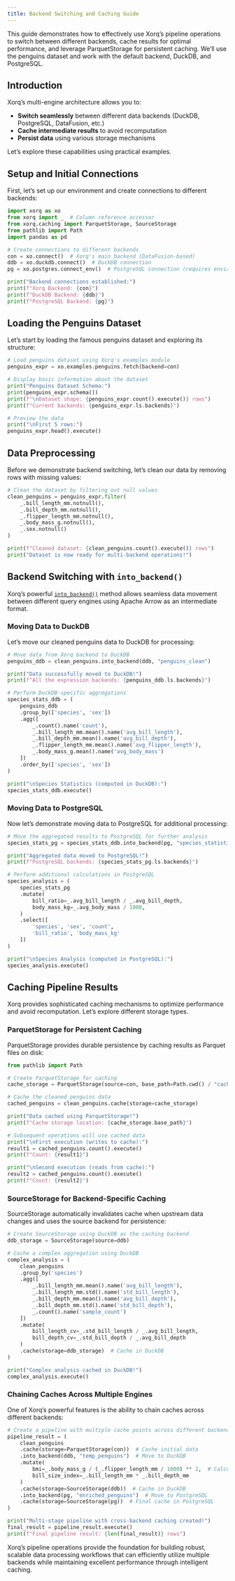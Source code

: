 ```yaml
---
title: Backend Switching and Caching Guide
---
```


This guide demonstrates how to effectively use Xorq's pipeline operations to switch between different backends, cache results for optimal performance, and leverage ParquetStorage for persistent caching. We'll use the penguins dataset and work with the default backend, DuckDB, and PostgreSQL.

## Introduction

Xorq's multi-engine architecture allows you to:

- **Switch seamlessly** between different data backends (DuckDB, PostgreSQL, DataFusion, etc.)
- **Cache intermediate results** to avoid recomputation
- **Persist data** using various storage mechanisms

Let's explore these capabilities using practical examples.

## Setup and Initial Connections

First, let's set up our environment and create connections to different backends:

```python
import xorq as xo
from xorq import _  # Column reference accessor
from xorq.caching import ParquetStorage, SourceStorage
from pathlib import Path
import pandas as pd

# Create connections to different backends
con = xo.connect()  # Xorq's main backend (DataFusion-based)
ddb = xo.duckdb.connect()  # DuckDB connection
pg = xo.postgres.connect_env()  # PostgreSQL connection (requires environment setup)

print("Backend connections established:")
print(f"Xorq Backend: {con}")
print(f"DuckDB Backend: {ddb}")
print(f"PostgreSQL Backend: {pg}")
```

## Loading the Penguins Dataset

Let's start by loading the famous penguins dataset and exploring its structure:

```python
# Load penguins dataset using Xorq's examples module
penguins_expr = xo.examples.penguins.fetch(backend=con)

# Display basic information about the dataset
print("Penguins Dataset Schema:")
print(penguins_expr.schema())
print(f"\nDataset shape: {penguins_expr.count().execute()} rows")
print(f"Current backends: {penguins_expr.ls.backends}")

# Preview the data
print("\nFirst 5 rows:")
penguins_expr.head().execute()
```

## Data Preprocessing

Before we demonstrate backend switching, let's clean our data by removing rows with missing values:

```python
# Clean the dataset by filtering out null values
clean_penguins = penguins_expr.filter(
    _.bill_length_mm.notnull(),
    _.bill_depth_mm.notnull(),
    _.flipper_length_mm.notnull(),
    _.body_mass_g.notnull(),
    _.sex.notnull()
)

print(f"Cleaned dataset: {clean_penguins.count().execute()} rows")
print("Dataset is now ready for multi-backend operations!")
```

## Backend Switching with `into_backend()`

Xorq's powerful [`into_backend()`](../reference/Table.qmd#xorq.vendor.ibis.expr.types.relations.Table.into_backend) method allows seamless data movement between different query engines using Apache Arrow as an intermediate format.

### Moving Data to DuckDB

Let's move our cleaned penguins data to DuckDB for processing:

```python
# Move data from Xorq backend to DuckDB
penguins_ddb = clean_penguins.into_backend(ddb, "penguins_clean")

print("Data successfully moved to DuckDB!")
print(f"All the expression backends: {penguins_ddb.ls.backends}")

# Perform DuckDB-specific aggregations
species_stats_ddb = (
    penguins_ddb
    .group_by(['species', 'sex'])
    .agg([
        _.count().name('count'),
        _.bill_length_mm.mean().name('avg_bill_length'),
        _.bill_depth_mm.mean().name('avg_bill_depth'),
        _.flipper_length_mm.mean().name('avg_flipper_length'),
        _.body_mass_g.mean().name('avg_body_mass')
    ])
    .order_by(['species', 'sex'])
)

print("\nSpecies Statistics (computed in DuckDB):")
species_stats_ddb.execute()
```

### Moving Data to PostgreSQL

Now let's demonstrate moving data to PostgreSQL for additional processing:

```python
# Move the aggregated results to PostgreSQL for further analysis
species_stats_pg = species_stats_ddb.into_backend(pg, "species_statistics")

print("Aggregated data moved to PostgreSQL!")
print(f"PostgreSQL backends: {species_stats_pg.ls.backends}")

# Perform additional calculations in PostgreSQL
species_analysis = (
    species_stats_pg
    .mutate(
        bill_ratio=_.avg_bill_length / _.avg_bill_depth,
        body_mass_kg=_.avg_body_mass / 1000,
    )
    .select([
        'species', 'sex', 'count',
        'bill_ratio', 'body_mass_kg'
    ])
)

print("\nSpecies Analysis (computed in PostgreSQL):")
species_analysis.execute()
```

## Caching Pipeline Results

Xorq provides sophisticated caching mechanisms to optimize performance and avoid recomputation. Let's explore different storage types.

### ParquetStorage for Persistent Caching

ParquetStorage provides durable persistence by caching results as Parquet files on disk:

```python
from pathlib import Path

# Create ParquetStorage for caching
cache_storage = ParquetStorage(source=con, base_path=Path.cwd() / "cache")

# Cache the cleaned penguins data
cached_penguins = clean_penguins.cache(storage=cache_storage)

print("Data cached using ParquetStorage!")
print(f"Cache storage location: {cache_storage.base_path}")

# Subsequent operations will use cached data
print("\nFirst execution (writes to cache):")
result1 = cached_penguins.count().execute()
print(f"Count: {result1}")

print("\nSecond execution (reads from cache):")
result2 = cached_penguins.count().execute()
print(f"Count: {result2}")
```

### SourceStorage for Backend-Specific Caching

SourceStorage automatically invalidates cache when upstream data changes and uses the source backend for persistence:

```python
# Create SourceStorage using DuckDB as the caching backend
ddb_storage = SourceStorage(source=ddb)

# Cache a complex aggregation using DuckDB
complex_analysis = (
    clean_penguins
    .group_by('species')
    .agg([
        _.bill_length_mm.mean().name('avg_bill_length'),
        _.bill_length_mm.std().name('std_bill_length'),
        _.bill_depth_mm.mean().name('avg_bill_depth'),
        _.bill_depth_mm.std().name('std_bill_depth'),
        _.count().name('sample_count')
    ])
    .mutate(
        bill_length_cv=_.std_bill_length / _.avg_bill_length,
        bill_depth_cv=_.std_bill_depth / _.avg_bill_depth
    )
    .cache(storage=ddb_storage)  # Cache in DuckDB
)

print("Complex analysis cached in DuckDB!")
complex_analysis.execute()
```

### Chaining Caches Across Multiple Engines

One of Xorq's powerful features is the ability to chain caches across different backends:

```python
# Create a pipeline with multiple cache points across different backends
pipeline_result = (
    clean_penguins
    .cache(storage=ParquetStorage(con))  # Cache initial data
    .into_backend(ddb, "temp_penguins")  # Move to DuckDB
    .mutate(
        bmi=_.body_mass_g / (_.flipper_length_mm / 1000) ** 2,  # Calculate BMI-like metric
        bill_size_index=_.bill_length_mm * _.bill_depth_mm
    )
    .cache(storage=SourceStorage(ddb))  # Cache in DuckDB
    .into_backend(pg, "enriched_penguins")  # Move to PostgreSQL
    .cache(storage=SourceStorage(pg))  # Final cache in PostgreSQL
)

print("Multi-stage pipeline with cross-backend caching created!")
final_result = pipeline_result.execute()
print(f"Final pipeline result: {len(final_result)} rows")
```

Xorq's pipeline operations provide the foundation for building robust, scalable data processing workflows that can efficiently utilize multiple backends while maintaining excellent performance through intelligent caching.
